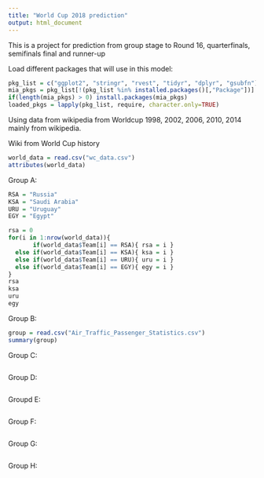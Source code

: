 ```yaml
---
title: "World Cup 2018 prediction"
output: html_document
---
```


This is a project for prediction from group stage to Round 16, quarterfinals, semifinals final and runner-up

Load different packages that will use in this model:

```r
pkg_list = c("ggplot2", "stringr", "rvest", "tidyr", "dplyr", "gsubfn")
mia_pkgs = pkg_list[!(pkg_list %in% installed.packages()[,"Package"])]
if(length(mia_pkgs) > 0) install.packages(mia_pkgs)
loaded_pkgs = lapply(pkg_list, require, character.only=TRUE)
```

Using data from wikipedia from Worldcup 1998, 2002, 2006, 2010, 2014 mainly from wikipedia.

Wiki from World Cup history
```r
world_data = read.csv("wc_data.csv")
attributes(world_data)
```

Group A:
```r
RSA = "Russia"
KSA = "Saudi Arabia"
URU = "Uruguay"
EGY = "Egypt"

rsa = 0
for(i in 1:nrow(world_data)){
       if(world_data$Team[i] == RSA){ rsa = i }
  else if(world_data$Team[i] == KSA){ ksa = i }
  else if(world_data$Team[i] == URU){ uru = i }
  else if(world_data$Team[i] == EGY){ egy = i }
}
rsa
ksa
uru
egy
```

Group B:
```r
group = read.csv("Air_Traffic_Passenger_Statistics.csv")
summary(group)
```

Group C:
```r

```

Group D:
```r

```

Groupd E:
```r

```

Group F:
```r

```

Group G:
```r

```

Group H:
```r

```

